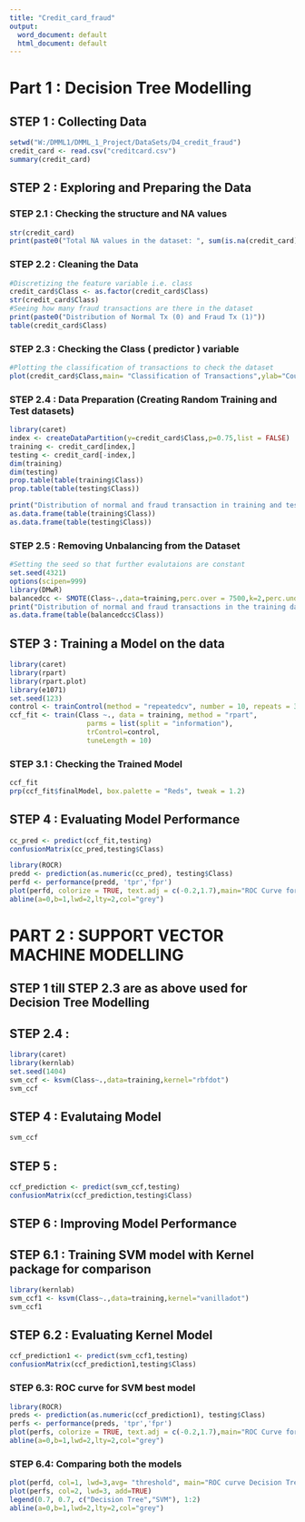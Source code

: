 ```yaml
---
title: "Credit_card_fraud"
output:
  word_document: default
  html_document: default
---
```

# Part 1 : Decision Tree Modelling
## STEP 1 : Collecting Data
```r
setwd("W:/DMML1/DMML_1_Project/DataSets/D4_credit_fraud")
credit_card <- read.csv("creditcard.csv")
summary(credit_card)

```


## STEP 2 : Exploring and Preparing the Data
### STEP 2.1 : Checking the structure and NA values
```r
str(credit_card)
print(paste0("Total NA values in the dataset: ", sum(is.na(credit_card))))

```
### STEP 2.2 : Cleaning the Data


```r
#Discretizing the feature variable i.e. class
credit_card$Class <- as.factor(credit_card$Class)
str(credit_card$Class)
#Seeing how many fraud transactions are there in the dataset
print(paste0("Distribution of Normal Tx (0) and Fraud Tx (1)"))
table(credit_card$Class)
```

### STEP 2.3 : Checking the Class ( predictor ) variable

```r

#Plotting the classification of transactions to check the dataset
plot(credit_card$Class,main= "Classification of Transactions",ylab="Count",xlab="IS FRAUD?",col="yellow")

```

### STEP 2.4 : Data Preparation (Creating Random Training and Test datasets)

```r
library(caret)
index <- createDataPartition(y=credit_card$Class,p=0.75,list = FALSE)
training <- credit_card[index,]
testing <- credit_card[-index,]
dim(training)
dim(testing)
prop.table(table(training$Class))
prop.table(table(testing$Class))
```


```r
print("Distribution of normal and fraud transaction in training and testing dataset is:")
as.data.frame(table(training$Class))
as.data.frame(table(testing$Class))
```


### STEP 2.5 : Removing Unbalancing from the Dataset

```r
#Setting the seed so that further evalutaions are constant
set.seed(4321)
options(scipen=999)
library(DMwR)
balancedcc <- SMOTE(Class~.,data=training,perc.over = 7500,k=2,perc.under = 300)
print("Distribution of normal and fraud transactions in the training dataset after oversampling is :")
as.data.frame(table(balancedcc$Class))

```



## STEP 3 : Training a Model on the data

```r
library(caret)
library(rpart)
library(rpart.plot)
library(e1071)
set.seed(123)
control <- trainControl(method = "repeatedcv", number = 10, repeats = 3)
ccf_fit <- train(Class ~., data = training, method = "rpart",
                   parms = list(split = "information"),
                   trControl=control,
                   tuneLength = 10)

```

### STEP 3.1 : Checking the Trained Model

```r

ccf_fit
prp(ccf_fit$finalModel, box.palette = "Reds", tweak = 1.2)
```


## STEP 4 : Evaluating Model Performance

```r
cc_pred <- predict(ccf_fit,testing)
confusionMatrix(cc_pred,testing$Class)

```


```r
library(ROCR)
predd <- prediction(as.numeric(cc_pred), testing$Class)
perfd <- performance(predd, 'tpr','fpr')
plot(perfd, colorize = TRUE, text.adj = c(-0.2,1.7),main="ROC Curve for Decision Tree Model")
abline(a=0,b=1,lwd=2,lty=2,col="grey")
```



# PART 2 : SUPPORT VECTOR MACHINE MODELLING
## STEP 1 till STEP 2.3 are as above used for Decision Tree Modelling
## STEP 2.4 : 

```r
library(caret)
library(kernlab)
set.seed(1404)
svm_ccf <- ksvm(Class~.,data=training,kernel="rbfdot")
svm_ccf

```


## STEP 4 : Evalutaing Model 
```r
svm_ccf

```

## STEP 5 : 

```r
ccf_prediction <- predict(svm_ccf,testing)
confusionMatrix(ccf_prediction,testing$Class)
```

## STEP 6 : Improving Model Performance
## STEP 6.1 : Training SVM model with Kernel package for comparison
```r
library(kernlab)
svm_ccf1 <- ksvm(Class~.,data=training,kernel="vanilladot")
svm_ccf1
```

## STEP 6.2 : Evaluating Kernel Model

```r
ccf_prediction1 <- predict(svm_ccf1,testing)
confusionMatrix(ccf_prediction1,testing$Class)
```

### STEP 6.3: ROC curve for SVM best model

```r
library(ROCR)
preds <- prediction(as.numeric(ccf_prediction1), testing$Class)
perfs <- performance(preds, 'tpr','fpr')
plot(perfs, colorize = TRUE, text.adj = c(-0.2,1.7),main="ROC Curve for SVM Tree Model")
abline(a=0,b=1,lwd=2,lty=2,col="grey")
```


### STEP 6.4: Comparing both the models

```r
plot(perfd, col=1, lwd=3,avg= "threshold", main="ROC curve Decision Tree Vs SVM")
plot(perfs, col=2, lwd=3, add=TRUE)
legend(0.7, 0.7, c("Decision Tree","SVM"), 1:2)
abline(a=0,b=1,lwd=2,lty=2,col="grey")
```


